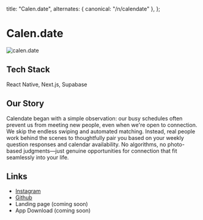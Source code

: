 
  title: "Calen.date",
  alternates: { canonical: "/n/calendate" },
};

# Calen.date

<AnimatedName />

<img src="/calendate.png" alt="calen.date" className="w-full rounded-lg my-6" />

## Tech Stack

React Native, Next.js, Supabase

## Our Story

Calendate began with a simple observation: our busy schedules often prevent us from meeting new people, even when we're open to connection.
We skip the endless swiping and automated matching. Instead, real people work behind the scenes to thoughtfully pair you based on your weekly question responses and calendar availability.
No algorithms, no photo-based judgments—just genuine opportunities for connection that fit seamlessly into your life.

## Links

- [Instagram](https://www.instagram.com/calen.date/)
- [Github](https://github.com/yangleyland/calendate)
- Landing page (coming soon)
- App Download (coming soon)
